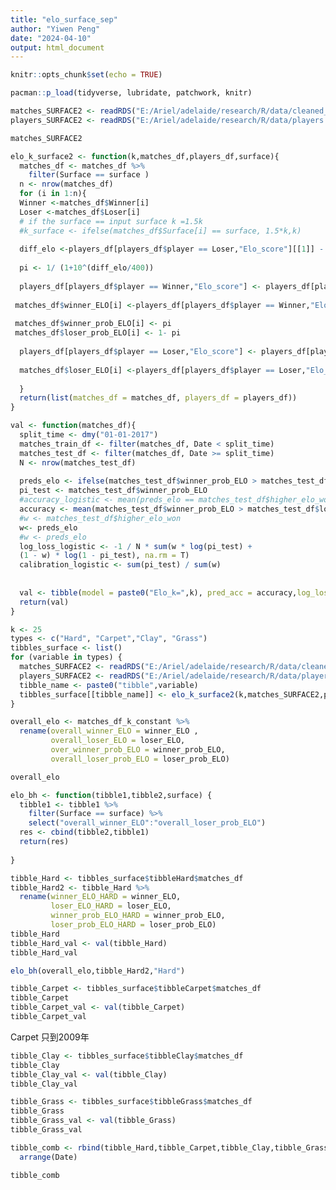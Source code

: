 ---
title: "elo_surface_sep"
author: "Yiwen Peng"
date: "2024-04-10"
output: html_document
---

```{r setup, include=FALSE}
knitr::opts_chunk$set(echo = TRUE)
```

```{r}
pacman::p_load(tidyverse, lubridate, patchwork, knitr)
```


```{r}
matches_SURFACE2 <- readRDS("E:/Ariel/adelaide/research/R/data/cleaned_matches.rds")
players_SURFACE2 <- readRDS("E:/Ariel/adelaide/research/R/data/players.rds")
```

```{r}
matches_SURFACE2
```


```{r}
elo_k_surface2 <- function(k,matches_df,players_df,surface){
  matches_df <- matches_df %>% 
    filter(Surface == surface )
  n <- nrow(matches_df)
  for (i in 1:n){
  Winner <-matches_df$Winner[i]
  Loser <-matches_df$Loser[i]
  # if the surface == input surface k =1.5k
  #k_surface <- ifelse(matches_df$Surface[i] == surface, 1.5*k,k)
  
  diff_elo <-players_df[players_df$player == Loser,"Elo_score"][[1]] -  players_df[players_df$player == Winner,"Elo_score"][[1]]
  
  pi <- 1/ (1+10^(diff_elo/400))
  
  players_df[players_df$player == Winner,"Elo_score"] <- players_df[players_df$player == Winner,"Elo_score"] + (1 - pi) *  k
  
 matches_df$winner_ELO[i] <-players_df[players_df$player == Winner,"Elo_score"][[1]]
  
 matches_df$winner_prob_ELO[i] <- pi
 matches_df$loser_prob_ELO[i] <- 1- pi
 
  players_df[players_df$player == Loser,"Elo_score"] <- players_df[players_df$player == Loser,"Elo_score"] +( pi - 1) *  k
  
  matches_df$loser_ELO[i] <-players_df[players_df$player == Loser,"Elo_score"][[1]]
  
  }
  return(list(matches_df = matches_df, players_df = players_df))
}

val <- function(matches_df){
  split_time <- dmy("01-01-2017")
  matches_train_df <- filter(matches_df, Date < split_time)
  matches_test_df <- filter(matches_df, Date >= split_time)
  N <- nrow(matches_test_df)
  
  preds_elo <- ifelse(matches_test_df$winner_prob_ELO > matches_test_df$loser_prob_ELO, 1, 0)
  pi_test <- matches_test_df$winner_prob_ELO
  #accuracy_logistic <- mean(preds_elo == matches_test_df$higher_elo_won)
  accuracy <- mean(matches_test_df$winner_prob_ELO > matches_test_df$loser_prob_ELO)
  #w <- matches_test_df$higher_elo_won
  w<- preds_elo
  #w <- preds_elo
  log_loss_logistic <- -1 / N * sum(w * log(pi_test) +
  (1 - w) * log(1 - pi_test), na.rm = T)
  calibration_logistic <- sum(pi_test) / sum(w)
  
    
  val <- tibble(model = paste0("Elo_k=",k), pred_acc = accuracy,log_loss = log_loss_logistic, calibration = calibration_logistic)
  return(val)
}


```

```{r}
k <- 25
types <- c("Hard", "Carpet","Clay", "Grass")
tibbles_surface <- list()
for (variable in types) {
  matches_SURFACE2 <- readRDS("E:/Ariel/adelaide/research/R/data/cleaned_matches.rds")
  players_SURFACE2 <- readRDS("E:/Ariel/adelaide/research/R/data/players.rds")
  tibble_name <- paste0("tibble",variable)
  tibbles_surface[[tibble_name]] <- elo_k_surface2(k,matches_SURFACE2,players_SURFACE2,variable)
}
```

```{r}
overall_elo <- matches_df_k_constant %>%
  rename(overall_winner_ELO = winner_ELO ,
         overall_loser_ELO = loser_ELO,
         over_winner_prob_ELO = winner_prob_ELO,
         overall_loser_prob_ELO = loser_prob_ELO)

overall_elo
```

```{r}
elo_bh <- function(tibble1,tibble2,surface) {
  tibble1 <- tibble1 %>%
    filter(Surface == surface) %>%
    select("overall_winner_ELO":"overall_loser_prob_ELO")
  res <- cbind(tibble2,tibble1)
  return(res)
  
}
```


```{r}
tibble_Hard <- tibbles_surface$tibbleHard$matches_df
tibble_Hard2 <- tibble_Hard %>% 
  rename(winner_ELO_HARD = winner_ELO,
         loser_ELO_HARD = loser_ELO,
         winner_prob_ELO_HARD = winner_prob_ELO,
         loser_prob_ELO_HARD = loser_prob_ELO)
tibble_Hard
tibble_Hard_val <- val(tibble_Hard)
tibble_Hard_val
```


```{r}
elo_bh(overall_elo,tibble_Hard2,"Hard")
```



```{r}
tibble_Carpet <- tibbles_surface$tibbleCarpet$matches_df
tibble_Carpet 
tibble_Carpet_val <- val(tibble_Carpet)
tibble_Carpet_val
```



Carpet 只到2009年
```{r}
tibble_Clay <- tibbles_surface$tibbleClay$matches_df
tibble_Clay
tibble_Clay_val <- val(tibble_Clay)
tibble_Clay_val
```

```{r}
tibble_Grass <- tibbles_surface$tibbleGrass$matches_df
tibble_Grass
tibble_Grass_val <- val(tibble_Grass)
tibble_Grass_val
```



```{r}
tibble_comb <- rbind(tibble_Hard,tibble_Carpet,tibble_Clay,tibble_Grass) %>%
  arrange(Date)
```

```{r}
tibble_comb
```